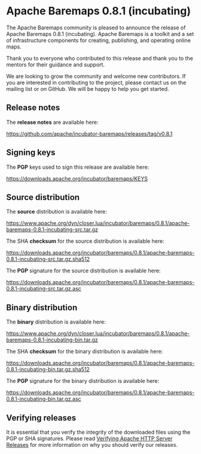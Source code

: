# Apache Baremaps 0.8.1 (incubating)

The Apache Baremaps community is pleased to announce the release of Apache Baremaps 0.8.1 (incubating).
Apache Baremaps is a toolkit and a set of infrastructure components for creating, publishing, and operating online maps.

Thank you to everyone who contributed to this release and thank you to the mentors for their guidance and support.

We are looking to grow the community and welcome new contributors.
If you are interested in contributing to the project, please contact us on the mailing list or on GitHub.
We will be happy to help you get started.

## Release notes

The **release notes** are available here:

https://github.com/apache/incubator-baremaps/releases/tag/v0.8.1

## Signing keys

The **PGP** keys used to sign this release are available here:

https://downloads.apache.org/incubator/baremaps/KEYS

## Source distribution

The **source** distribution is available here:

https://www.apache.org/dyn/closer.lua/incubator/baremaps/0.8.1/apache-baremaps-0.8.1-incubating-src.tar.gz

The SHA **checksum** for the source distribution is available here:

https://downloads.apache.org/incubator/baremaps/0.8.1/apache-baremaps-0.8.1-incubating-src.tar.gz.sha512

The **PGP** signature for the source distribution is available here:

https://downloads.apache.org/incubator/baremaps/0.8.1/apache-baremaps-0.8.1-incubating-src.tar.gz.asc

## Binary distribution

The **binary** distribution is available here:

https://www.apache.org/dyn/closer.lua/incubator/baremaps/0.8.1/apache-baremaps-0.8.1-incubating-bin.tar.gz

The SHA **checksum** for the binary distribution is available here:

https://downloads.apache.org/incubator/baremaps/0.8.1/apache-baremaps-0.8.1-incubating-bin.tar.gz.sha512

The **PGP** signature for the binary distribution is available here:

https://downloads.apache.org/incubator/baremaps/0.8.1/apache-baremaps-0.8.1-incubating-bin.tar.gz.asc

## Verifying releases

It is essential that you verify the integrity of the downloaded files using the PGP or SHA signatures.
Please read [Verifying Apache HTTP Server Releases](https://www.apache.org/info/verification.html) for more information on why you should verify our releases.
